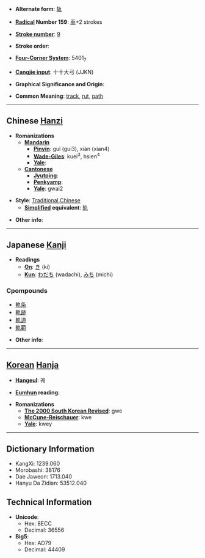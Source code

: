 * '''Alternate form''': [[轨]]

* '''[[Wiktionary:Chinese radical index| Radical]] Number 159''': [[Wiktionary:Chinese radical index 車|車]]+2 strokes

* '''[[Wiktionary:Chinese total strokes index|Stroke number]]''': [[Wiktionary:Chinese total strokes index 9|9]]

* '''Stroke order''': 

* '''[[Wiktionary:Chinese four corner index|Four-Corner System]]''': 5401<sub>7</sub>

* '''[[Wiktionary:Chinese Cangjie index|Cangjie input]]''': 十十大弓 (JJKN)

* '''Graphical Significance and Origin''': 

* '''Common Meaning''': [[track]], [[rut]], [[path]]

----

== Chinese [[Hanzi]] ==

* '''Romanizations'''
** '''[[Mandarin]]'''
*** '''[[Pinyin]]''': guǐ (gui3), xiàn (xian4)
*** '''[[Wade-Giles]]''': kuei<sup>3</sup>, hsien<sup>4</sup>
*** '''[[Yale]]''': 
** '''[[Cantonese]]'''
*** '''[[Jyutping]]''':
*** '''[[Penkyamp]]''': 
*** '''[[Yale]]''': gwai2

* '''Style''': [[Traditional Chinese]] 
** '''[[Simplified Chinese|Simplified]] equivalent''': [[轨]]

* '''Other info''': 

----

== Japanese [[Kanji]] ==

* '''Readings'''
** '''[[On]]''': [[き]] (ki)
** '''[[Kun]]''': [[わだち]] (wadachi), [[みち]] (michi)

===Cpompounds===
*[[軌条]]
*[[軌跡]]
*[[軌道]]
*[[軌範]]

* '''Other info''':  

----

== [[Korean]] [[Hanja]] ==

* '''[[Hangeul]]''': 궤

* '''[[Eumhun]] reading''': 

* '''Romanizations'''
** '''[[The 2000 South Korean Revised Romanization|The 2000 South Korean Revised]]''': gwe
** '''[[McCune-Reischauer]]''': kwe
** '''[[Yale]]''': kwey

----

== Dictionary Information ==

* KangXi: 1239.060
* Morobashi: 38176
* Dae Jaweon: 1713.040
* Hanyu Da Zidian: 53512.040

== Technical Information ==

* '''Unicode''':
** Hex: 8ECC
** Decimal: 36556
* '''Big5''':
** Hex: AD79
** Decimal: 44409